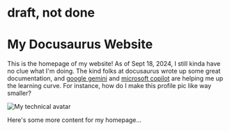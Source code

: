 # draft, not done
# My Docusaurus Website
This is the homepage of my website! As of Sept 18, 2024, I still kinda have no clue what I'm doing. The kind folks at docusaurus wrote up some great documentation, and [google gemini](https://gemini.google.com/app) and [microsoft copilot](https://copilot.microsoft.com/) are helping me up the learning curve. For instance, how do I make this profile pic like way smaller?

![My technical avatar](./my-website/static/img/technical-avatar.jpeg)

Here's some more content for my homepage...
